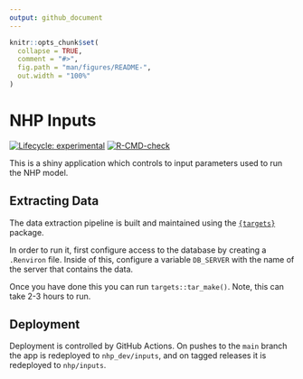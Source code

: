 ```yaml
---
output: github_document
---
```


<!-- README.md is generated from README.Rmd. Please edit that file -->

```r
knitr::opts_chunk$set(
  collapse = TRUE,
  comment = "#>",
  fig.path = "man/figures/README-",
  out.width = "100%"
)
```

# NHP Inputs

<!-- badges: start -->
[![Lifecycle: experimental](https://img.shields.io/badge/lifecycle-experimental-orange.svg)](https://lifecycle.r-lib.org/articles/stages.html#experimental)
[![R-CMD-check](https://github.com/The-Strategy-Unit/nhp_inputs/actions/workflows/R-CMD-check.yaml/badge.svg)](https://github.com/The-Strategy-Unit/nhp_inputs/actions/workflows/R-CMD-check.yaml)
<!-- badges: end -->

This is a shiny application which controls to input parameters used to run the NHP model.

## Extracting Data

The data extraction pipeline is built and maintained using the [`{targets}`](https://books.ropensci.org/targets/) package.

In order to run it, first configure access to the database by creating a `.Renviron` file. Inside of this, configure a variable `DB_SERVER` with the name of the server that contains the data.

Once you have done this you can run `targets::tar_make()`. Note, this can take 2-3 hours to run.

## Deployment

Deployment is controlled by GitHub Actions. On pushes to the `main` branch the app is redeployed to `nhp_dev/inputs`, and on tagged releases it is redeployed to `nhp/inputs`.
